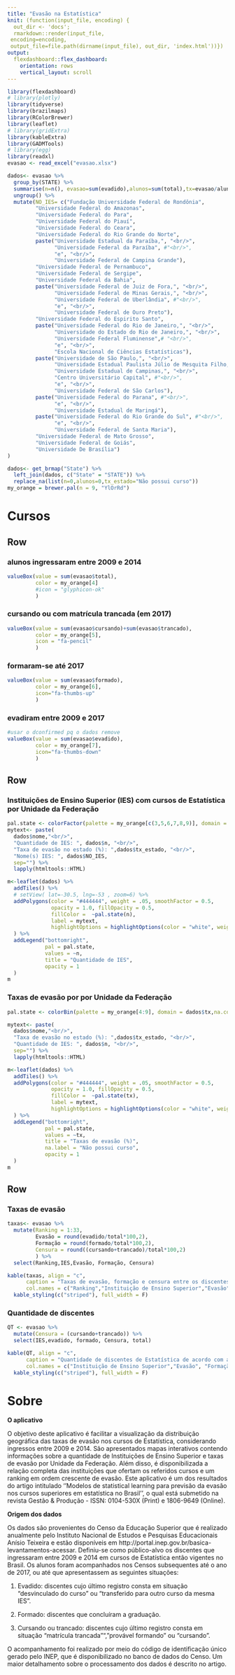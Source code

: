 ```yaml
---
title: "Evasão na Estatística"
knit: (function(input_file, encoding) {
  out_dir <- 'docs';
  rmarkdown::render(input_file,
 encoding=encoding,
 output_file=file.path(dirname(input_file), out_dir, 'index.html'))})
output: 
  flexdashboard::flex_dashboard:
    orientation: rows
    vertical_layout: scroll
---
```


```r
library(flexdashboard)
# library(plotly)
library(tidyverse)
library(brazilmaps)
library(RColorBrewer)
library(leaflet)
# library(gridExtra)
library(kableExtra)
library(GADMTools)
# library(egg)
library(readxl)
evasao <- read_excel("evasao.xlsx")

dados<- evasao %>%
  group_by(STATE) %>%
  summarise(n=n(), evasao=sum(evadido),alunos=sum(total),tx=evasao/alunos*100,tx_estado=round(tx,2)) %>% 
  ungroup() %>% 
  mutate(NO_IES= c("Fundação Universidade Federal de Rondônia",
         "Universidade Federal do Amazonas",
         "Universidade Federal do Para",
         "Universidade Federal do Piauí",
         "Universidade Federal do Ceara",
         "Universidade Federal do Rio Grande do Norte",
         paste("Universidade Estadual da Paraíba,", "<br/>",
               "Universidade Federal da Paraíba", #"<br/>",
               "e", "<br/>",
               "Universidade Federal de Campina Grande"),
         "Universidade Federal de Pernambuco",
         "Universidade Federal de Sergipe",
         "Universidade Federal da Bahia",
         paste("Universidade Federal de Juiz de Fora,", "<br/>",
               "Universidade Federal de Minas Gerais,", "<br/>",
               "Universidade Federal de Uberlândia", #"<br/>",
               "e", "<br/>",
               "Universidade Federal de Ouro Preto"),
         "Universidade Federal do Espirito Santo",
         paste("Universidade Federal do Rio de Janeiro,", "<br/>",
               "Universidade do Estado do Rio de Janeiro,", "<br/>",
               "Universidade Federal Fluminense",# "<br/>",
               "e", "<br/>",
               "Escola Nacional de Ciências Estatísticas"), 
         paste("Universidade de São Paulo,", "<br/>",
               "Universidade Estadual Paulista Júlio de Mesquita Filho,", "<br/>",
               "Universidade Estadual de Campinas,", "<br/>",
               "Centro Universitário Capital", #"<br/>",
               "e", "<br/>",
               "Universidade Federal de São Carlos"),
         paste("Universidade Federal do Parana", #"<br/>",
               "e", "<br/>",
               "Universidade Estadual de Maringá"),
         paste("Universidade Federal do Rio Grande do Sul", #"<br/>",
               "e", "<br/>",
               "Universidade Federal de Santa Maria"),
         "Universidade Federal de Mato Grosso",
         "Universidade Federal de Goiás",
         "Universidade De Brasília")
)

dados<- get_brmap("State") %>%  
  left_join(dados, c("State" = "STATE")) %>% 
  replace_na(list(n=0,alunos=0,tx_estado="Não possui curso")) 
my_orange = brewer.pal(n = 9, "YlOrRd")

```

Cursos
=======================================================================

Row
-----------------------------------------------------------------------

### alunos ingressaram entre 2009 e 2014

```r
valueBox(value = sum(evasao$total),
         color = my_orange[4]
         #icon = "glyphicon-ok"
         )
```

### cursando ou com matrícula trancada (em 2017)

```r
valueBox(value = sum(evasao$cursando)+sum(evasao$trancado),
         color = my_orange[5],
         icon = "fa-pencil"
         )
```


### formaram-se até 2017

```r
valueBox(value = sum(evasao$formado),
         color = my_orange[6],
         icon="fa-thumbs-up"
         )
```


### evadiram entre 2009 e 2017

```r
#usar o dconfirmed pq o dados remove
valueBox(value = sum(evasao$evadido),
         color = my_orange[7],
         icon="fa-thumbs-down"
         )
```



Row
-----------------------------------------------------------------------

### Instituições de Ensino Superior (IES) com cursos de Estatística por Unidade da Federação

```r
pal.state <- colorFactor(palette = my_orange[c(3,5,6,7,8,9)], domain = dados$n)
mytext<- paste(
  dados$nome,"<br/>", 
  "Quantidade de IES: ", dados$n, "<br/>", 
  "Taxa de evasão no estado (%): ",dados$tx_estado, "<br/>",
  "Nome(s) IES: ", dados$NO_IES,
  sep="") %>%
  lapply(htmltools::HTML)

m<-leaflet(dados) %>% 
  addTiles() %>% 
  # setView( lat=-30.5, lng=-53 , zoom=6) %>%
  addPolygons(color = "#444444", weight = .05, smoothFactor = 0.5,
              opacity = 1.0, fillOpacity = 0.5,
              fillColor =  ~pal.state(n),
              label = mytext,
              highlightOptions = highlightOptions(color = "white", weight = 2, bringToFront = TRUE)
  ) %>%
  addLegend("bottomright",
            pal = pal.state,
            values = ~n,
            title = "Quantidade de IES",
            opacity = 1
  )
m
```

### Taxas de evasão por por Unidade da Federação

```r
pal.state <- colorBin(palette = my_orange[4:9], domain = dados$tx,na.color = my_orange[1],bins=4)

mytext<- paste(
  dados$nome,"<br/>",
  "Taxa de evasão no estado (%): ",dados$tx_estado, "<br/>",
  "Quantidade de IES: ", dados$n, "<br/>", 
  sep="") %>%
  lapply(htmltools::HTML)

m<-leaflet(dados) %>% 
  addTiles() %>% 
  addPolygons(color = "#444444", weight = .05, smoothFactor = 0.5,
              opacity = 1.0, fillOpacity = 0.5,
              fillColor =  ~pal.state(tx),
              label = mytext,
              highlightOptions = highlightOptions(color = "white", weight = 2, bringToFront = TRUE)
  ) %>%
  addLegend("bottomright",
            pal = pal.state,
            values = ~tx,
            title = "Taxas de evasão (%)",
            na.label = "Não possui curso",
            opacity = 1
  )
m
```

Row
-----------------------------------------------------------------------

### Taxas de evasão
```r
taxas<- evasao %>%
  mutate(Ranking = 1:33,
         Evasão = round(evadido/total*100,2),
         Formação = round(formado/total*100,2),
         Censura = round((cursando+trancado)/total*100,2)
         ) %>%
  select(Ranking,IES,Evasão, Formação, Censura)

kable(taxas, align = "c",
      caption = "Taxas de evasão, formação e censura entre os discentes de cursos de Estatística de acordo com a Instituição de Ensino Superior e em ordem crescente de evasão (%).",
      col.names = c("Ranking","Instituição de Ensino Superior","Evasão", "Formação", "Cursando ou trancado")) %>%
  kable_styling(c("striped"), full_width = F)
```

### Quantidade de discentes
```r
QT <- evasao %>%
  mutate(Censura = (cursando+trancado)) %>%
  select(IES,evadido, formado, Censura, total)

kable(QT, align = "c",
      caption = "Quantidade de discentes de Estatística de acordo com a Instituição de Ensino Superior e a  situação no final do estudo.",
      col.names = c("Instituição de Ensino Superior","Evasão", "Formação", "Cursando ou trancado", "Total")) %>%
  kable_styling(c("striped"), full_width = F)
```


Sobre
=======================================================================


**O aplicativo**

O objetivo deste aplicativo é facilitar a visualização da distribuição geográfica das taxas de evasão nos cursos de Estatística, considerando ingressos entre 2009 e 2014. São apresentados mapas interativos contendo informações sobre a quantidade de Instituições de Ensino Superior e taxas de evasão por Unidade da Federação. Além disso, é disponibilizada a relação completa das instituições que ofertam os referidos cursos e um ranking em ordem crescente de evasão. Este aplicativo é um dos resultados do artigo intitulado ''Modelos de statistical learning para previsão da evasão nos cursos superiores em estatística no Brasil'', o qual está submetido na revista Gestão & Produção - ISSN: 0104-530X (Print) e 1806-9649 (Online).


**Origem dos dados**

Os dados são provenientes do Censo da Educação Superior que é realizado anualmente pelo Instituto Nacional de Estudos e Pesquisas Educacionais Anísio Teixeira e estão disponíveis em http://portal.inep.gov.br/basica-levantamentos-acessar. Definiu-se como público-alvo os discentes que ingressaram entre 2009 e 2014 em cursos de Estatística então vigentes no Brasil. Os alunos foram acompanhados nos Censos subsequentes até o ano de 2017, ou até que apresentassem as seguintes situações:

1) Evadido:  discentes cujo último registro consta em situação “desvinculado do curso” ou “transferido para outro curso da mesma IES”. 

2) Formado: discentes que concluíram a graduação. 

3) Cursando ou trancado: discentes cujo último registro consta em situação "matrícula trancada"", "provável formando" ou "cursando".



O acompanhamento foi realizado por meio do código de identificação único gerado pelo INEP, que é disponibilizado no banco de dados do Censo. Um maior detalhamento sobre o processamento dos dados é descrito no artigo.

